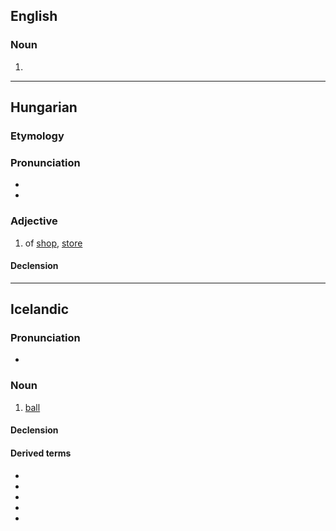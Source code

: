 ==English==

===Noun===
{{en-noun}}

# {{alternative form of|en|bolty}}

----

==Hungarian==

===Etymology===
{{affix|hu|bolt|-i|pos=adjective}}

===Pronunciation===
* {{hu-IPA}}
* {{hyphenation|hu|bol|ti}}

===Adjective===
{{hu-adj|-}}

# of [[shop]], [[store]]
#: {{ux|hu|'''bolti''' lopás|'''shop'''lifting|inline=1}}

====Declension====
{{hu-infl-nom|boltia|o|-}}

----

==Icelandic==

===Pronunciation===
* {{IPA|is|/ˈpɔl̥tɪ/}}
*: {{rhymes|is|ɔl̥tɪ}}

===Noun===
{{is-noun|m|bolta|boltar}}

# {{lb|is|sports}} [[ball]]

====Declension====
{{is-decl-noun-m-w1|b|o|lt}}

====Derived terms====
* {{l|is|boltaleikur}}
* {{l|is|fótbolti}}
* {{l|is|hafnabolti}}
* {{l|is|hornabolti}}
* {{l|is|handbolti}}